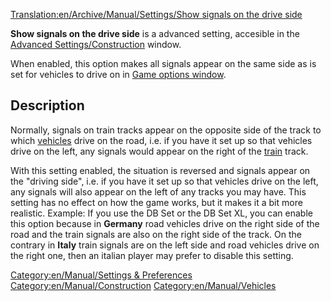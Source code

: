 [[Translation:en/Archive/Manual/Settings/Show signals on the drive side]]

'''Show signals on the drive side''' is a advanced setting, accesible in the [[en/Archive/Manual/Settings/Advanced Settings/Construction#show-signals-on-the-drive-side|Advanced Settings/Construction]] window.

When enabled, this option makes all signals appear on the same side as is set for vehicles to drive on in [[en/Manual/Game options window#road-vehicles|Game options window]].

== Description ==
Normally, signals on train tracks appear on the opposite side of the track to which [[en/Manual/Vehicles|vehicles]] drive on the road, i.e. if you have it set up so that vehicles drive on the left, any signals would appear on the right of the [[en/Manual/Trains|train]] track.

With this setting enabled, the situation is reversed and signals appear on the "driving side", i.e.  if you have it set up so that vehicles drive on the left, any signals will also appear on the left of any tracks you may have.
This setting has no effect on how the game works, but it makes it a bit more realistic.
Example: If you use the DB Set or the DB Set XL, you can enable this option because in '''Germany''' road vehicles drive on the right side of the road and the train signals are also on the right side of the track. On the contrary in '''Italy''' train signals are on the left side and road vehicles drive on the right one, then an italian player may prefer to disable this setting.

[[Category:en/Manual/Settings & Preferences]]
[[Category:en/Manual/Construction]]
[[Category:en/Manual/Vehicles]]